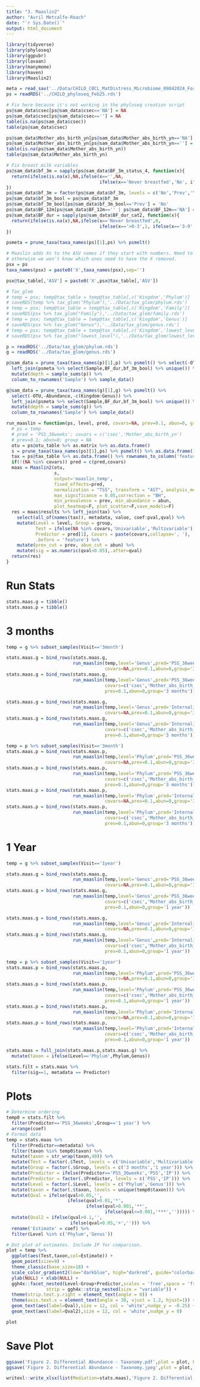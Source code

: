 ---
title: "3. Maaslin2"
author: "Avril Metcalfe-Roach"
date: "`r Sys.Date()`"
output: html_document
---

```{r}
library(tidyverse)
library(phyloseq)
library(ggpubr)
library(lavaan)
library(manymome)
library(haven)
library(Maaslin2)

meta = read_sav('../Data/CHILD_CBCL_MatDistress_Microbiome_09042024_ForAvril.sav')
ps = readRDS('../CHILD_phyloseq_Feb25.rds')

# Fix here because it's not working in the phyloseq creation script
ps@sam_data$csec[ps@sam_data$csec=='NA'] = NA
ps@sam_data$csec[ps@sam_data$csec==''] = NA
table(is.na(ps@sam_data$csec))
table(ps@sam_data$csec)

ps@sam_data$Mother_abs_birth_yn[ps@sam_data$Mother_abs_birth_yn=='NA'] = NA
ps@sam_data$Mother_abs_birth_yn[ps@sam_data$Mother_abs_birth_yn==''] = NA
table(is.na(ps@sam_data$Mother_abs_birth_yn))
table(ps@sam_data$Mother_abs_birth_yn)

# Fix breast milk variables
ps@sam_data$bf_3m = sapply(ps@sam_data$BF_3m_status_4, function(x){
  return(ifelse(is.na(x),NA,ifelse(x=='',NA,
                                   ifelse(x=='Never breastfed','No', ifelse(x=='Zero','Prev','Yes')))))
})
ps@sam_data$bf_3m = factor(ps@sam_data$bf_3m, levels = c('No','Prev','Yes'))
ps@sam_data$bf_3m_bool = ps@sam_data$bf_3m
ps@sam_data$bf_3m_bool[ps@sam_data$bf_3m_bool=='Prev'] = 'No'
ps@sam_data$BF_12m[ps@sam_data$BF_12m=='' | ps@sam_data$BF_12m=='NA'] = NA
ps@sam_data$BF_dur = sapply(ps@sam_data$BF_dur_cat2, function(x){
  return(ifelse(is.na(x),NA,ifelse(x=='Never breastfed',0,
                                   ifelse(x=='>0-3',1, ifelse(x=='3-9',2,ifelse(x=='9-12',3,4))))))
})

psmeta = prune_taxa(taxa_names(ps)[1],ps) %>% psmelt()
```

```{r}
# Maaslin adds Xs to the ASV names if they start with numbers. Need to pre-emptively add an X,
# otherwise we won't know which ones need to have the X removed.
psx = ps
taxa_names(psx) = paste0('X',taxa_names(psx),sep='')

psx@tax_table[,'ASV'] = paste0('X',psx@tax_table[,'ASV'])

# Tax_glom 
# temp = psx; temp@tax_table = temp@tax_table[,c('Kingdom','Phylum')]
# saveRDS(temp %>% tax_glom("Phylum"),'../Data/tax_glom/phylum.rds')
# temp = psx; temp@tax_table = temp@tax_table[,c('Kingdom','Family')]
# saveRDS(psx %>% tax_glom("Family"),'../Data/tax_glom/family.rds')
# temp = psx; temp@tax_table = temp@tax_table[,c('Kingdom','Genus')]
# saveRDS(psx %>% tax_glom("Genus"),'../Data/tax_glom/genus.rds')
# temp = psx; temp@tax_table = temp@tax_table[,c('Kingdom','lowest_level')]
# saveRDS(psx %>% tax_glom("lowest_level"),'../Data/tax_glom/lowest_level.rds')

p = readRDS('../Data/tax_glom/phylum.rds')
g = readRDS('../Data/tax_glom/genus.rds')

p@sam_data = prune_taxa(taxa_names(p)[1],p) %>% psmelt() %>% select(-OTU,-Abundance,-c(Kingdom:Phylum)) %>% 
  left_join(psmeta %>% select(Sample,BF_dur,bf_3m_bool) %>% unique()) %>% 
  mutate(depth = sample_sums(p)) %>% 
  column_to_rownames('Sample') %>% sample_data()

g@sam_data = prune_taxa(taxa_names(g)[1],g) %>% psmelt() %>%  
  select(-OTU,-Abundance,-c(Kingdom:Genus)) %>% 
  left_join(psmeta %>% select(Sample,BF_dur,bf_3m_bool) %>% unique()) %>% 
  mutate(depth = sample_sums(g)) %>% 
  column_to_rownames('Sample') %>% sample_data()
```

```{r Maaslin2 function}
run_maaslin = function(ps, level, pred, covars=NA, prev=0.1, abun=0, group = NA) {
  # ps = temp
  # pred = 'PSS_36weeks'; covars = c('csec','Mother_abs_birth_yn')
  # prev=0.1; abun=0; group = NA
  otu = ps@otu_table %>% as.matrix %>% as.data.frame()
  s = prune_taxa(taxa_names(ps)[1],ps) %>% psmelt() %>% as.data.frame() %>% `rownames<-`(.$Sample) 
  tax = ps@tax_table %>% as.data.frame() %>% rownames_to_column('feature')
  if(!(NA %in% covars)) pred = c(pred,covars)
  maas = Maaslin2(otu,
                  s,
                  output='maaslin_temp',
                  fixed_effects=pred,
                  normalization = "TSS", transform = "AST", analysis_method = "LM",
                  max_significance = 0.05,correction = "BH",
                  min_prevalence = prev, min_abundance = abun,
                  plot_heatmap=F, plot_scatter=F,save_models=F)
  res = maas$results %>% left_join(tax) %>% 
    select(all_of(names(tax)), metadata, value, coef:pval,qval) %>% 
    mutate(Level = level, Group = group,
           Test = ifelse(NA %in% covars,'Univariable','Multivariable'),
           Predictor = pred[1], Covars = paste(covars,collapse=', '),
           .before = 'feature') %>% 
    mutate(prev_cut = prev, abun_cut = abun) %>% 
    mutate(sig = as.numeric(qval<0.05),.after=qval)
  return(res)
}
```

# Run Stats

```{r}
stats.maas.g = tibble()
stats.maas.p = tibble()
```

# 3 months

```{r Genus}
temp = g %>% subset_samples(Visit=='3month')

stats.maas.g = bind_rows(stats.maas.g,
                         run_maaslin(temp,level='Genus',pred='PSS_36weeks',
                                     covars=NA,prev=0.1,abun=0,group='3 months'))
stats.maas.g = bind_rows(stats.maas.g,
                         run_maaslin(temp,level='Genus',pred='PSS_36weeks',
                                     covars=c('csec','Mother_abs_birth_yn','bf_3m_bool','depth'),
                                     prev=0.1,abun=0,group='3 months'))

stats.maas.g = bind_rows(stats.maas.g,
                         run_maaslin(temp,level='Genus',pred='InternalizingPercentile',
                                     covars=NA,prev=0.1,abun=0,group='3 months'))
stats.maas.g = bind_rows(stats.maas.g,
                         run_maaslin(temp,level='Genus',pred='InternalizingPercentile',
                                     covars=c('csec','Mother_abs_birth_yn','bf_3m_bool','depth'),
                                     prev=0.1,abun=0,group='3 months'))
```

```{r Phylum}
temp = p %>% subset_samples(Visit=='3month')
stats.maas.p = bind_rows(stats.maas.p,
                         run_maaslin(temp,level='Phylum',pred='PSS_36weeks',
                                     covars=NA,prev=0.1,abun=0,group='3 months'))
stats.maas.p = bind_rows(stats.maas.p,
                         run_maaslin(temp,level='Phylum',pred='PSS_36weeks',
                                     covars=c('csec','Mother_abs_birth_yn','bf_3m_bool','depth'),
                                     prev=0.1,abun=0,group='3 months'))
stats.maas.p = bind_rows(stats.maas.p,
                         run_maaslin(temp,level='Phylum',pred='InternalizingPercentile',
                                     covars=NA,prev=0.1,abun=0,group='3 months'))
stats.maas.p = bind_rows(stats.maas.p,
                         run_maaslin(temp,level='Phylum',pred='InternalizingPercentile',
                                     covars=c('csec','Mother_abs_birth_yn','bf_3m_bool','depth'),
                                     prev=0.1,abun=0,group='3 months'))
```

# 1 Year

```{r Genus}
temp = g %>% subset_samples(Visit=='1year')

stats.maas.g = bind_rows(stats.maas.g,
                         run_maaslin(temp,level='Genus',pred='PSS_36weeks',
                                     covars=NA,prev=0.1,abun=0,group='1 year'))
stats.maas.g = bind_rows(stats.maas.g,
                         run_maaslin(temp,level='Genus',pred='PSS_36weeks',
                                     covars=c('csec','Mother_abs_birth_yn','BF_dur','depth'),
                                     prev=0.1,abun=0,group='1 year'))

stats.maas.g = bind_rows(stats.maas.g,
                         run_maaslin(temp,level='Genus',pred='InternalizingPercentile',
                                     covars=NA,prev=0.1,abun=0,group='1 year'))
stats.maas.g = bind_rows(stats.maas.g,
                         run_maaslin(temp,level='Genus',pred='InternalizingPercentile',
                                     covars=c('csec','Mother_abs_birth_yn','BF_dur','depth'),
                                     prev=0.1,abun=0,group='1 year'))
```

```{r Phylum}
temp = p %>% subset_samples(Visit=='1year')
stats.maas.p = bind_rows(stats.maas.p,
                         run_maaslin(temp,level='Phylum',pred='PSS_36weeks',
                                     covars=NA,prev=0.1,abun=0,group='1 year'))
stats.maas.p = bind_rows(stats.maas.p,
                         run_maaslin(temp,level='Phylum',pred='PSS_36weeks',
                                     covars=c('csec','Mother_abs_birth_yn','BF_dur','depth'),
                                     prev=0.1,abun=0,group='1 year'))
stats.maas.p = bind_rows(stats.maas.p,
                         run_maaslin(temp,level='Phylum',pred='InternalizingPercentile',
                                     covars=NA,prev=0.1,abun=0,group='1 year'))
stats.maas.p = bind_rows(stats.maas.p,
                         run_maaslin(temp,level='Phylum',pred='InternalizingPercentile',
                                     covars=c('csec','Mother_abs_birth_yn','BF_dur','depth'),
                                     prev=0.1,abun=0,group='1 year'))
```

```{r Combine}
stats.maas = full_join(stats.maas.p,stats.maas.g) %>% 
  mutate(taxon = ifelse(Level=='Phylum',Phylum,Genus))

stats.filt = stats.maas %>% 
  filter(sig==1, metadata == Predictor)
```

# Plots 

```{r Dot plot}
# Determine ordering
temp0 = stats.filt %>% 
  filter(Predictor=='PSS_36weeks',Group=='1 year') %>% 
  arrange(coef)
# Format data
temp = stats.maas %>% 
  filter(Predictor==metadata) %>% 
  filter(taxon %in% temp0$taxon) %>% 
  mutate(taxon = str_wrap(taxon,40)) %>% 
  mutate(Test = factor(.$Test, levels = c('Univariable','Multivariable'))) %>% 
  mutate(Group = factor(.$Group, levels = c('3 months','1 year'))) %>% 
  mutate(Predictor = ifelse(Predictor=='PSS_36weeks','PSS','IP')) %>% 
  mutate(Predictor = factor(.$Predictor, levels = c('PSS','IP'))) %>% 
  mutate(Level = factor(.$Level, levels = c('Phylum','Genus'))) %>% 
  mutate(taxon = factor(.$taxon, levels = unique(temp0$taxon))) %>%  
  mutate(Qval = ifelse(qval>0.05,'',
                       ifelse(qval>0.01,'*',
                              ifelse(qval>0.001,'**',
                                     ifelse(qval<=0.001,'***',''))))) %>% 
  mutate(Qval2 = ifelse(qval>0.1,'',
                        ifelse(qval>0.05,'+',''))) %>% 
  rename('Estimate' = coef) %>% 
  filter(Level %in% c('Phylum','Genus'))

# Dot plot of estimates. Include IP for comparison.
plot = temp %>%
  ggplot(aes(Test,taxon,col=Estimate)) +
  geom_point(size=9) +
  theme_classic(base_size=18) +
  scale_color_gradient2(low="darkblue", high="darkred", guide="colorbar") +
  ylab(NULL) + xlab(NULL) +
  ggh4x::facet_nested(Level~Group+Predictor,scales = 'free',space = 'free',
               strip = ggh4x::strip_nested(size = "variable")) +
  theme(strip.text.y.right = element_text(angle = 0)) +
  theme(axis.text.x = element_text(angle = 30, vjust = 1.2, hjust=1)) +
  geom_text(aes(label=Qval),size = 12, col = 'white',nudge_y = -0.25) +
  geom_text(aes(label=Qval2),size = 12, col = 'white',nudge_y = 0)

plot
```

# Save Plot

```{r}
ggsave('Figure 2. Differential Abundance - Taxonomy.pdf',plot = plot, height=5,width=10,dpi=600)
ggsave('Figure 2. Differential Abundance - Taxonomy.jpeg',plot = plot, height=5,width=10,dpi=600)
```

```{r Save stats}
writexl::write_xlsx(list(Mediation=stats.maas),'Figure 2. Differential Abundance - Taxonomy.xlsx')
```